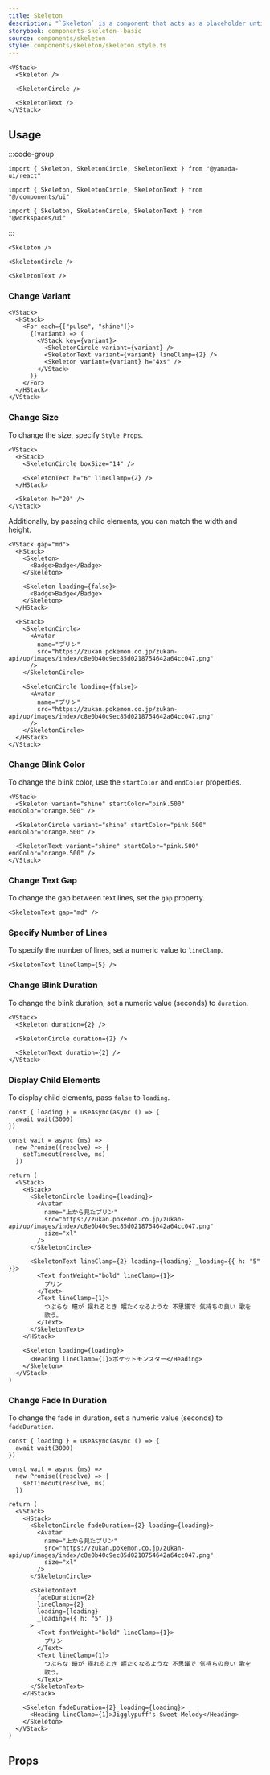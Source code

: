 ```yaml
---
title: Skeleton
description: "`Skeleton` is a component that acts as a placeholder until content is loaded."
storybook: components-skeleton--basic
source: components/skeleton
style: components/skeleton/skeleton.style.ts
---
```


```tsx preview
<VStack>
  <Skeleton />

  <SkeletonCircle />

  <SkeletonText />
</VStack>
```

## Usage

:::code-group

```tsx [package]
import { Skeleton, SkeletonCircle, SkeletonText } from "@yamada-ui/react"
```

```tsx [alias]
import { Skeleton, SkeletonCircle, SkeletonText } from "@/components/ui"
```

```tsx [monorepo]
import { Skeleton, SkeletonCircle, SkeletonText } from "@workspaces/ui"
```

:::

```tsx
<Skeleton />

<SkeletonCircle />

<SkeletonText />
```

### Change Variant

```tsx preview
<VStack>
  <HStack>
    <For each={["pulse", "shine"]}>
      {(variant) => (
        <VStack key={variant}>
          <SkeletonCircle variant={variant} />
          <SkeletonText variant={variant} lineClamp={2} />
          <Skeleton variant={variant} h="4xs" />
        </VStack>
      )}
    </For>
  </HStack>
</VStack>
```

### Change Size

To change the size, specify `Style Props`.

```tsx preview
<VStack>
  <HStack>
    <SkeletonCircle boxSize="14" />

    <SkeletonText h="6" lineClamp={2} />
  </HStack>

  <Skeleton h="20" />
</VStack>
```

Additionally, by passing child elements, you can match the width and height.

```tsx preview
<VStack gap="md">
  <HStack>
    <Skeleton>
      <Badge>Badge</Badge>
    </Skeleton>

    <Skeleton loading={false}>
      <Badge>Badge</Badge>
    </Skeleton>
  </HStack>

  <HStack>
    <SkeletonCircle>
      <Avatar
        name="プリン"
        src="https://zukan.pokemon.co.jp/zukan-api/up/images/index/c8e0b40c9ec85d0218754642a64cc047.png"
      />
    </SkeletonCircle>

    <SkeletonCircle loading={false}>
      <Avatar
        name="プリン"
        src="https://zukan.pokemon.co.jp/zukan-api/up/images/index/c8e0b40c9ec85d0218754642a64cc047.png"
      />
    </SkeletonCircle>
  </HStack>
</VStack>
```

### Change Blink Color

To change the blink color, use the `startColor` and `endColor` properties.

```tsx preview
<VStack>
  <Skeleton variant="shine" startColor="pink.500" endColor="orange.500" />

  <SkeletonCircle variant="shine" startColor="pink.500" endColor="orange.500" />

  <SkeletonText variant="shine" startColor="pink.500" endColor="orange.500" />
</VStack>
```

### Change Text Gap

To change the gap between text lines, set the `gap` property.

```tsx preview
<SkeletonText gap="md" />
```

### Specify Number of Lines

To specify the number of lines, set a numeric value to `lineClamp`.

```tsx preview
<SkeletonText lineClamp={5} />
```

### Change Blink Duration

To change the blink duration, set a numeric value (seconds) to `duration`.

```tsx preview
<VStack>
  <Skeleton duration={2} />

  <SkeletonCircle duration={2} />

  <SkeletonText duration={2} />
</VStack>
```

### Display Child Elements

To display child elements, pass `false` to `loading`.

```tsx preview functional
const { loading } = useAsync(async () => {
  await wait(3000)
})

const wait = async (ms) =>
  new Promise((resolve) => {
    setTimeout(resolve, ms)
  })

return (
  <VStack>
    <HStack>
      <SkeletonCircle loading={loading}>
        <Avatar
          name="上から見たプリン"
          src="https://zukan.pokemon.co.jp/zukan-api/up/images/index/c8e0b40c9ec85d0218754642a64cc047.png"
          size="xl"
        />
      </SkeletonCircle>

      <SkeletonText lineClamp={2} loading={loading} _loading={{ h: "5" }}>
        <Text fontWeight="bold" lineClamp={1}>
          プリン
        </Text>
        <Text lineClamp={1}>
          つぶらな 瞳が 揺れるとき 眠たくなるような 不思議で 気持ちの良い 歌を
          歌う。
        </Text>
      </SkeletonText>
    </HStack>

    <Skeleton loading={loading}>
      <Heading lineClamp={1}>ポケットモンスター</Heading>
    </Skeleton>
  </VStack>
)
```

### Change Fade In Duration

To change the fade in duration, set a numeric value (seconds) to `fadeDuration`.

```tsx preview functional
const { loading } = useAsync(async () => {
  await wait(3000)
})

const wait = async (ms) =>
  new Promise((resolve) => {
    setTimeout(resolve, ms)
  })

return (
  <VStack>
    <HStack>
      <SkeletonCircle fadeDuration={2} loading={loading}>
        <Avatar
          name="上から見たプリン"
          src="https://zukan.pokemon.co.jp/zukan-api/up/images/index/c8e0b40c9ec85d0218754642a64cc047.png"
          size="xl"
        />
      </SkeletonCircle>

      <SkeletonText
        fadeDuration={2}
        lineClamp={2}
        loading={loading}
        _loading={{ h: "5" }}
      >
        <Text fontWeight="bold" lineClamp={1}>
          プリン
        </Text>
        <Text lineClamp={1}>
          つぶらな 瞳が 揺れるとき 眠たくなるような 不思議で 気持ちの良い 歌を
          歌う。
        </Text>
      </SkeletonText>
    </HStack>

    <Skeleton fadeDuration={2} loading={loading}>
      <Heading lineClamp={1}>Jigglypuff's Sweet Melody</Heading>
    </Skeleton>
  </VStack>
)
```

## Props

<PropsTable name="skeleton" />
